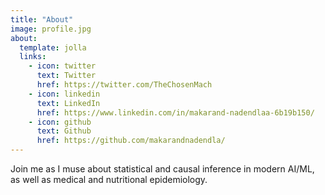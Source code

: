 ```yaml
---
title: "About"
image: profile.jpg
about:
  template: jolla
  links:
    - icon: twitter
      text: Twitter
      href: https://twitter.com/TheChosenMach
    - icon: linkedin
      text: LinkedIn
      href: https://www.linkedin.com/in/makarand-nadendlaa-6b19b150/
    - icon: github
      text: Github
      href: https://github.com/makarandnadendla/
---
```


Join me as I muse about statistical and causal inference in modern AI/ML, as well as medical and nutritional epidemiology.
